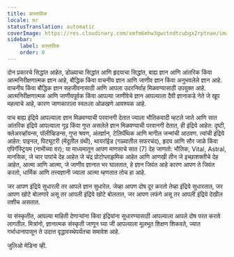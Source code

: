 ```yaml
---
title: प्रास्ताविक
locale: mr
statusTranslation: automatic
coverImage: https://res.cloudinary.com/xmfm6mhw3gwctndtcubgx2rptnae/image/upload/v1741354450/small_cover_introduccion_a_la_gnosis_57a3fc8d72.webp
sidebar:
    label: प्रास्ताविक
    order: 0
---
```

दोन प्रकारचे सिद्धांत आहेत, डोळ्याचा सिद्धांत आणि हृदयाचा सिद्धांत, बाह्य ज्ञान आणि आंतरिक किंवा आत्मनिरीक्षणात्मक ज्ञान आहे, बौद्धिक किंवा वाचनीय ज्ञान आणि जाणीव ज्ञान किंवा अनुभवलेले ज्ञान आहे. वाचनीय किंवा बौद्धिक ज्ञान सहजीवनासाठी आणि आपला उदरनिर्वाह मिळवण्यासाठी उपयुक्त आहे. आत्मनिरीक्षणात्मक आणि जाणीवपूर्वक किंवा आपल्या जाणीवेचे ज्ञान आपल्याला दैवी ज्ञानाकडे नेते जे खूप महत्वाचे आहे, कारण जाणकाराला स्वतःला ओळखणे आवश्यक आहे.

पाच बाह्य इंद्रिये आपल्याला ज्ञान मिळवण्याची परवानगी देतात ज्याला भौतिकवादी म्हटले जाते आणि सात आंतरिक इंद्रिये आपल्याला गूढ किंवा गुप्त असलेले ज्ञान मिळवण्याची परवानगी देतात, ही इंद्रिये आहेत: दृष्टी, क्लेअरव्हॉयन्स, पॉलीव्हिडन्स, गुप्त श्रवण, अंतर्ज्ञान, टेलिपॅथिक आणि मागील जन्मांची आठवण. त्यांची इंद्रिये आहेत: पाइनल, पिट्यूटरी (मेंदूतील ग्रंथी), थायरॉईड (गळ्यातील सफरचंद), हृदय आणि सौर जाळे किंवा एपिगॅस्ट्रियम (नाभीच्या वर); या माध्यमातून आपण माणसाचे सात (7) देह जाणतो: भौतिक, Vital, Astral, मानसिक, जे चार पापांचे देह आहेत जे चंद्र प्रोटोप्लाझमिक आहेत आणि आणखी तीन जे इच्छाशक्तीचे देह आहेत, आत्मा आणि आत्मा, जे जाणीव ज्ञानात भर घालतात, हे ज्ञान जिवंत आहे कारण आपण ते जिवंत करतो, धार्मिक आणि तत्त्वज्ञानी ज्याला आत्मा म्हणतात तोच हा आहे.

जर आपण इंद्रिये सुधारली तर आपले ज्ञान सुधारेल. जेव्हा आपण दोष दूर करतो तेव्हा इंद्रिये सुधारतात, जर आपण खोटे बोलणारे असू तर आपली इंद्रिये खोटे बोलतात, जर आपण लफंगे असू तर आपली इंद्रिये देखील तशीच असतात.

या संस्कृतीत, आपल्या माहिती देणाऱ्यांना किंवा इंद्रियांना सुधारण्यासाठी आपल्याला आपले दोष परत करावे लागतील. मित्रांनो, ज्ञानात्मक संस्कृती जाणून घ्या जी आपल्याला मूलभूत शिक्षण शिकवते, ज्यात गर्भाधानापासून ते उदात्त वृद्धावस्थेपर्यंतचा समावेश आहे.

जुलिओ मेडिना व्ही.
